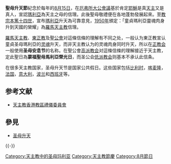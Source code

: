 {{no footnotes|time=2017-07-23T11:19:06+00:00}}
'''聖母升天節'''紀念於每年的[[8月15日|8月15日]]，在[[厄弗所大公會議|厄弗所大公會議]]基於肯定[[耶穌|耶穌]]是真[[天主|天主]]又是真人，宣認[[瑪利亞|瑪利亞]]為天主之母的信理。此後聖母敬禮便在各地蓬勃發展起來。至[[教宗|教宗]][[本篤十四世|本篤十四世]]，宣布[[瑪利亞|瑪利亞]]升天為可靠意見，[[1950年|1950年]]頒定：「童貞瑪利亞靈魂肉身升到天國的榮耀」為[[羅馬天主教|羅馬天主教]]信理。

[[羅馬天主教|羅馬天主教]]、[[東正教|東正教]]及[[聖公會|聖公會]]对這條信條的理解有不同之处，一般认为東正教宣认童貞圣母瑪利亞的[[灵魂|灵魂]]升天，而非天主教认为的灵魂肉身同时升天，所以在[[正教会|正教会]]一般使用'''圣母安息节'''的名称。在聖公會[[高派教会|高派教会]]对這條信條的理解接近于天主教，定此聖日為'''蒙福聖母馬利亞榮光日'''，而圣公会[[低派教会|低派教会]]则基本不承认此信条。

在很多天主教国家，圣母升天节是国家公共假日。这些国家包括[[比利时|比利时]]，[[喀麦隆|喀麦隆]]，[[法国|法国]]，[[意大利|意大利]]，[[波兰|波兰]]和[[西班牙|西班牙]]等。

==参考文献==
<references />
*[http://catholic-dlc.org.hk/s0815.htm 天主教香港教區禮儀委員會] {{Wayback|url=http://catholic-dlc.org.hk/s0815.htm |date=20130903181855 }}

== 參見 ==
{{Portal|基督教|天主教}}
* [[圣母升天|圣母升天]]

{{-}}
{{天主教会礼仪年}}

[[Category:天主教中的圣母玛利亚|Category:天主教中的圣母玛利亚]]
[[Category:天主教節慶|Category:天主教節慶]]
[[Category:8月節日|Category:8月節日]]